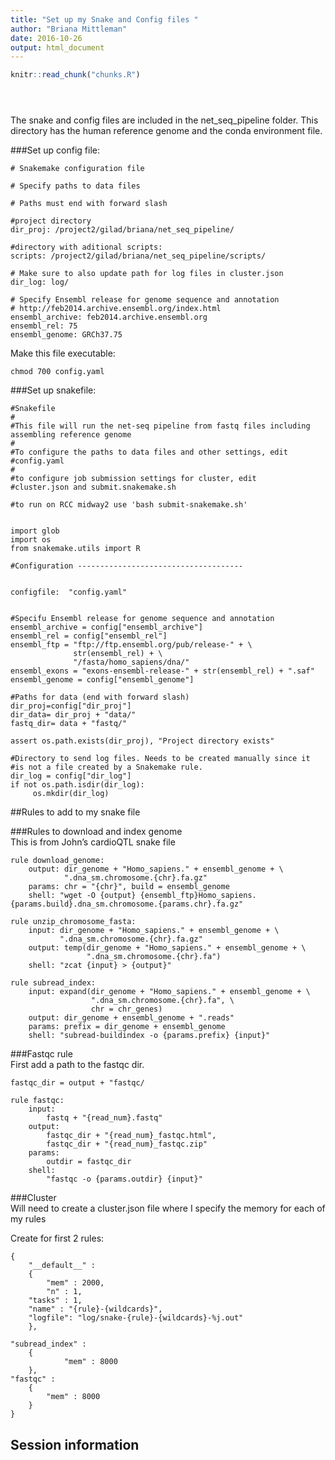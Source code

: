 ```yaml
---
title: "Set up my Snake and Config files "
author: "Briana Mittleman"
date: 2016-10-26
output: html_document
---
```


<!-- The file analysis/chunks.R contains chunks that define default settings
shared across the workflowr files. -->
```r
knitr::read_chunk("chunks.R")
```

<!-- Update knitr chunk options -->
```r
```

<!-- Insert the date the file was last updated -->
```r
```

<!-- Insert the code version (Git commit SHA1) if Git repository exists and R
 package git2r is installed -->
```r
```


The snake and config files are included in the net_seq_pipeline folder. This directory has the human reference genome and the conda environment file.  

###Set up config file:

```
# Snakemake configuration file

# Specify paths to data files

# Paths must end with forward slash

#project directory 
dir_proj: /project2/gilad/briana/net_seq_pipeline/

#directory with aditional scripts:
scripts: /project2/gilad/briana/net_seq_pipeline/scripts/

# Make sure to also update path for log files in cluster.json
dir_log: log/

# Specify Ensembl release for genome sequence and annotation
# http://feb2014.archive.ensembl.org/index.html
ensembl_archive: feb2014.archive.ensembl.org
ensembl_rel: 75
ensembl_genome: GRCh37.75

```

Make this file executable:  
```
chmod 700 config.yaml
```

###Set up snakefile:  

```
#Snakefile
#
#This file will run the net-seq pipeline from fastq files including assembling reference genome
#
#To configure the paths to data files and other settings, edit
#config.yaml
#
#to configure job submission settings for cluster, edit
#cluster.json and submit.snakemake.sh

#to run on RCC midway2 use 'bash submit-snakemake.sh'


import glob
import os
from snakemake.utils import R

#Configuration -------------------------------------  


configfile:  "config.yaml"


#Specifu Ensembl release for genome sequence and annotation
ensembl_archive = config["ensembl_archive"]
ensembl_rel = config["ensembl_rel"]
ensembl_ftp = "ftp://ftp.ensembl.org/pub/release-" + \
              str(ensembl_rel) + \
              "/fasta/homo_sapiens/dna/"
ensembl_exons = "exons-ensembl-release-" + str(ensembl_rel) + ".saf"
ensembl_genome = config["ensembl_genome"]

#Paths for data (end with forward slash)
dir_proj=config["dir_proj"]
dir_data= dir_proj + "data/"
fastq_dir= data + "fastq/"

assert os.path.exists(dir_proj), "Project directory exists"

#Directory to send log files. Needs to be created manually since it
#is not a file created by a Snakemake rule.
dir_log = config["dir_log"] 
if not os.path.isdir(dir_log):
     os.mkdir(dir_log)

```


##Rules to add to my snake file  

###Rules to download and index genome  
This is from John's cardioQTL snake file
```
rule download_genome:
    output: dir_genome + "Homo_sapiens." + ensembl_genome + \
            ".dna_sm.chromosome.{chr}.fa.gz"
    params: chr = "{chr}", build = ensembl_genome
    shell: "wget -O {output} {ensembl_ftp}Homo_sapiens.{params.build}.dna_sm.chromosome.{params.chr}.fa.gz"

rule unzip_chromosome_fasta:
    input: dir_genome + "Homo_sapiens." + ensembl_genome + \
           ".dna_sm.chromosome.{chr}.fa.gz"
    output: temp(dir_genome + "Homo_sapiens." + ensembl_genome + \
                 ".dna_sm.chromosome.{chr}.fa")
    shell: "zcat {input} > {output}"

rule subread_index:
    input: expand(dir_genome + "Homo_sapiens." + ensembl_genome + \
                  ".dna_sm.chromosome.{chr}.fa", \
                  chr = chr_genes)
    output: dir_genome + ensembl_genome + ".reads"
    params: prefix = dir_genome + ensembl_genome
    shell: "subread-buildindex -o {params.prefix} {input}"
  ```

###Fastqc rule  
First add a path to the fastqc dir.  

```
fastqc_dir = output + "fastqc/
```
```
rule fastqc:
    input:
        fastq + "{read_num}.fastq"
    output:
        fastqc_dir + "{read_num}_fastqc.html",
        fastqc_dir + "{read_num}_fastqc.zip"
    params:
        outdir = fastqc_dir
    shell:
        "fastqc -o {params.outdir} {input}"
```

###Cluster  
Will need to create a cluster.json file where I specify the memory for each of my rules   

Create for first 2 rules:  

```
{
    "__default__" :
    {
        "mem" : 2000,
        "n" : 1,
	"tasks" : 1,
	"name" : "{rule}-{wildcards}",
	"logfile": "log/snake-{rule}-{wildcards}-%j.out"
    },

"subread_index" :
    {
            "mem" : 8000
    },
"fastqc" :
    {
	    "mem" : 8000
    }
}
```

## Session information

<!-- Insert the session information into the document -->
```r
```
